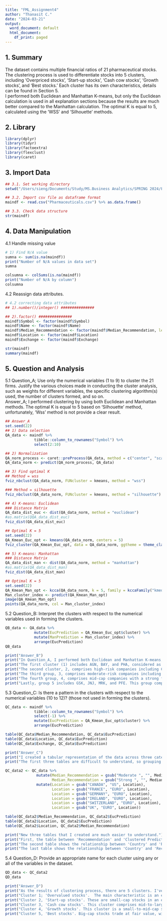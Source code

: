 ```yaml
---
title: "FML_Assignment4"
author: "Thanasit C."
date: "2024-03-21"
output:
  word_document: default
  html_document:
    df_print: paged
---
```

## 1. Summary
The dataset contains multiple financial ratios of 21 pharmaceutical stocks. The clustering process is used to differentiate stocks into 5 clusters, including 'Overpriced stocks', 'Start-up stocks', 'Cash cow stocks', 'Growth stocks', and 'Best stocks.' Each cluster has its own characteristics, details can be found in Section 5.
\
I performed both Euclidean and Manhattan K-means, but only the Euclidean calculation is used in all explanation sections because the results are much better compared to the Manhattan calculation. The optimal K is equal to 5, calculated using the 'WSS' and 'Silhouette' methods.


## 2. Library
```r
library(dplyr)
library(tidyr)
library(factoextra)
library(flexclust)
library(caret)
```



## 3. Import Data
```r
## 3.1. Set working directory
setwd("/Users/sieng/Documents/Study/MS.Business Analytics/SPRING 2024/Fundamental of Machine Learning/Assignment/Assignment 4")

## 3.2. Import csv file as dataframe format
maindf <- read.csv("Pharmaceuticals.csv") %>% as.data.frame()

## 3.3. Check data structure
str(maindf)
```



## 4. Data Manipulation
4.1 Handle missing value\
```r
# 1) Find N/A value
sumna <- sum(is.na(maindf))
print("Number of N/A values in data set")
sumna

colsumna <- colSums(is.na(maindf))
print("Number of N/A by column")
colsumna
```


4.2 Reassign data attributes.\
```r
# 4.2 correcting data attributes 
## 1).number()/integer() ###############

## 2).factor() ###############
maindf$Symbol <- factor(maindf$Symbol)
maindf$Name <- factor(maindf$Name)
maindf$Median_Recommendation <- factor(maindf$Median_Recommendation, levels = c("Strong Buy", "Moderate Buy", "Hold", "Moderate Sell", "Strong Sell"))
maindf$Location <- factor(maindf$Location)
maindf$Exchange <- factor(maindf$Exchange)

str(maindf)
summary(maindf)
```



## 5. Question and Analysis
5.1 Question_A; Use only the numerical variables (1 to 9) to cluster the 21 firms. Justify the various choices made in conducting the cluster analysis, such as weights for different variables, the specific clustering algorithm(s) used, the number of clusters formed, and so on.\
Answer_A; I performed clustering by using both Euclidean and Manhattan methods. The optimal K is equal to 5 based on 'Silhouette' method, unfortunately, 'Wss' method is not provide a clear result.
```r
## Answer_A
set.seed(22)
## 1) Data selection 
QA_data <- maindf %>%
             tibble::column_to_rownames("Symbol") %>%
             select(2:10)

## 2) Normalization
QA_norm_process <- caret::preProcess(QA_data, method = c("center", "scale"))
QA_data_norm <- predict(QA_norm_process, QA_data)
```
```r
## 3) Find optimal K
## Method = wss
fviz_nbclust(QA_data_norm, FUNcluster = kmeans, method = "wss")

### Method = silhouette
fviz_nbclust(QA_data_norm, FUNcluster = kmeans, method = "silhouette")
```
```r
## 4) K-means: Euclidean
### Distance Matrix
QA_data_dist_euc <- dist(QA_data_norm, method = "euclidean")
#as.matrix(QQA_data_dist_euc)
fviz_dist(QA_data_dist_euc)

## Optimal K = 5
set.seed(22)
QA_Kmean_Euc_opt <- kmeans(QA_data_norm, centers = 5)
fviz_cluster(QA_Kmean_Euc_opt, data = QA_data_norm, ggtheme = theme_classic(), star.plot = TRUE)
```
```r
## 5) K-means: Manhattan
### Distance Matrix
QA_data_dist_man <- dist(QA_data_norm, method = "manhattan")
#as.matrix(QA_data_dist_man)
fviz_dist(QA_data_dist_man)

## Optimal K = 5
set.seed(22)
QA_Kmean_Man_opt <- kcca(QA_data_norm, k = 5, family = kccaFamily("kmedians"))
Man_cluster_index <- predict(QA_Kmean_Man_opt)
image(QA_Kmean_Man_opt)
points(QA_data_norm, col = Man_cluster_index)
```


5.2 Question_B: Interpret the clusters with respect to the numerical variables used in forming the clusters.
```r
QB_data <- QA_data %>%
             mutate(EucPrediction = QA_Kmean_Euc_opt$cluster) %>%
             mutate(ManPrediction = Man_cluster_index) %>%
             arrange(EucPrediction)
QB_data
```
```r
print("Answer_B")
print("In Question_A, I performed both Euclidean and Manhattan K-means, but the results of Euclidean are much better, as shown in the table above. Below, all explanations are based on the Euclidean methodology. Since the optimal K equals 5, there are 5 clusters.")
print("The first cluster (1) includes AGN, BAY, and PHA, considered as the highest-risk companies due to their high PE ratio, low ROE and ROA, and low profit margin. Investing in this group is not a good choice since it is overpriced (PE ratio is too high) and has low profitability.")
print("The second cluster, 2, comprises high-risk companies including CHITT, ELN, IVX, and MRX. This group has a very small market capitalization, relatively high beta, high leverage ratio, high revenue growth, and a decent net profit margin. Companies in this group are small companies in an expansion phase with a high leverage level but still have a great chance for growth.")
print("The third group, 3, comprises moderate-risk companies including ABT, AZN, BMY, LLY, NVS, SGP, and WYE. These are mid-cap companies with moderate beta, PE ratio, good ROE, ROA, and asset turnover. The net profit margin is high; however, revenue growth is relatively low. This group of companies is characterized as cash cows in a mature phase with low potential for growth but capable of generating a lot of cash.")
print("The fourth group, 4, comprises mid-cap companies with a strong financial standing in every aspect, including AHM, APE, and WPI. They exhibit moderate PE ratios and beta, good ROE, asset turnover, and leverage levels. Although their ROA is somewhat low, they demonstrate high revenue growth and net profit margins.")
print("Lastly, group 5 includes GSK, JNJ, MRK, and PFE. This group comprises large-cap companies with excellent financial statuses. Investing in this group is recommended; the stock prices are at fair value (moderate PE ratio), and there is high potential for growth in the future.")
```



5.3 Question_C: Is there a pattern in the clusters with respect to the numerical variables (10 to 12)? (those not used in forming the clusters).
```r
QC_data <- maindf %>%
             tibble::column_to_rownames("Symbol") %>%
             select(-1) %>%
             mutate(EucPrediction = QA_Kmean_Euc_opt$cluster) %>%
             arrange(EucPrediction)

table(QC_data$Median_Recommendation, QC_data$EucPrediction)
table(QC_data$Location, QC_data$EucPrediction)
table(QC_data$Exchange, QC_data$EucPrediction)
```
```r
print("Answer_C")
print("I created a tabular representation of the data across three categories and cluster predictions by K-means. The Recommendation and Prediction table might be somewhat challenging to understand due to the spread of the data; however, we can observe that most of the stocks are categorized as 'Hold' or 'Moderate Buy.' Out of 21 stocks, 13 are from the US and are clustered in groups 2, 3, and 5. Stocks from other countries have fewer representations, some with only one stock, making interpretation challenging. Lastly, the majority of the stocks are listed on the NYSE, with only one stock listed on the AMEX and NASDAQ.")
print("The first three tables are difficult to understand, so grouping the data will aid in interpretation. Since the 'Exchange' variable doesn't provide significant information, I decided to drop it. Then, I grouped recommendations from 5 levels to 3 levels, including 'Buy,' 'Hold,' and 'Sell.' Lastly, regarding the country category, I grouped 'CANADA' with 'US' as 'US' and grouped the other countries as 'EURO'.")
```
```r
QC_data2 <- QC_data %>%
              mutate(Median_Recommendation = gsub("Moderate ", "", Median_Recommendation),
                     Median_Recommendation = gsub("Strong ", "", Median_Recommendation)) %>%
              mutate(Location = gsub("CANADA", "US", Location),
                     Location = gsub("FRANCE", "EURO", Location),
                     Location = gsub("GERMANY", "EURO", Location),
                     Location = gsub("IRELAND", "EURO", Location),
                     Location = gsub("SWITZERLAND", "EURO", Location),
                     Location = gsub("UK", "EURO", Location))

table(QC_data2$Median_Recommendation, QC_data2$EucPrediction)
table(QC_data2$Location, QC_data2$EucPrediction)
table(QC_data2$Location, QC_data2$Median_Recommendation)
```
```r
print("New three tables that I created are much easier to understand.")
print("First, the table between 'Recommendation' and 'Clustered Prediction.' There are 'Buy' recommendations in every cluster. Half of the list is 'Hold' recommended. Lastly, there are a few 'Sell' recommended stocks, which are in clusters 2, 3, and 4.")
print("The second table shows the relationship between 'Country' and 'Recommendation'. Most 'US' stocks are clustered in groups 2, 3, and 5. On the other hand, 'EURO' stocks are spread equally across all 5 clusters.")
print("The last table shows the relationship between 'Country' and 'Recommendation'. It seems that 'US' stocks perform well since most of them are recommended to 'Buy' or 'Hold'. Conversely, the proportion of 'Sell' recommendations for 'EURO' stocks is a bit high, at nearly 30%.")
```



5.4 Question_D: Provide an appropriate name for each cluster using any or all of the variables in the dataset.
```r
QD_data <- QC_data2
QD_data
```
```r
print("Answer_D")
print("As the results of clustering process, there are 5 clusters. I've explained some characteristics of each cluster in the Question_B. Below is an appropriate name for each cluster.")
print("Cluster 1; 'Overvalued stocks'.  The main characteristic is an extremely high P/E ratio and low net profit margin. Investors should avoid this group of stocks.")
print("Cluster 2, 'Start-up stocks'. These are small-cap stocks in an expansion phase, characterized by a high leverage ratio and high growth potential but low return on assets. Investing in this group of stocks requires a very careful understanding of the business.")
print("Cluster 3, 'Cash cow stocks'. This cluster comprises mid-to-large-cap stocks with a good profit margin but low potential growth. You can expect a high dividend yield from this cluster.")
print("Cluster 4, 'Growth stocks'. This cluster is a small-to-mid-cap stocks trade at fair value with a very high growth potential. However, return on investment or net profit margin seems to be a bit low. Investment in this group of stock require a consistency in market updates,")
print("Cluster 5, 'Best stocks'. Big-cap stocks trade at fair value, with low risk (low beta and low leverage), high potential future growth, and a high profitability ratio. Both dividends and capital growth can be expected; there are no stocks better than these.")
```














